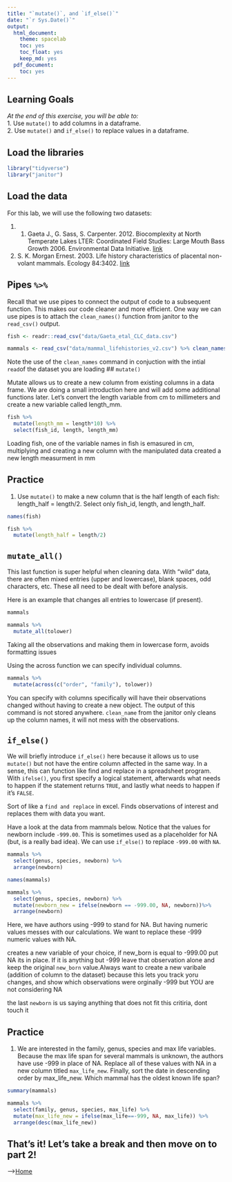 ```yaml
---
title: "`mutate()`, and `if_else()`"
date: "`r Sys.Date()`"
output:
  html_document: 
    theme: spacelab
    toc: yes
    toc_float: yes
    keep_md: yes
  pdf_document:
    toc: yes
---
```


## Learning Goals
*At the end of this exercise, you will be able to:*    
1. Use `mutate()` to add columns in a dataframe.  
2. Use `mutate()` and `if_else()` to replace values in a dataframe.  

## Load the libraries
```r
library("tidyverse")
library("janitor")
```

## Load the data
For this lab, we will use the following two datasets:  

1. 1. Gaeta J., G. Sass, S. Carpenter. 2012. Biocomplexity at North Temperate Lakes LTER: Coordinated Field Studies: Large Mouth Bass Growth 2006. Environmental Data Initiative.   [link](https://portal.edirepository.org/nis/mapbrowse?scope=knb-lter-ntl&identifier=267)  

2. S. K. Morgan Ernest. 2003. Life history characteristics of placental non-volant mammals. Ecology 84:3402.   [link](http://esapubs.org/archive/ecol/E084/093/)  

## Pipes `%>%` 
Recall that we use pipes to connect the output of code to a subsequent function. This makes our code cleaner and more efficient. One way we can use pipes is to attach the `clean_names()` function from janitor to the `read_csv()` output.  
```r
fish <- readr::read_csv("data/Gaeta_etal_CLC_data.csv")
```

```r
mammals <- read_csv("data/mammal_lifehistories_v2.csv") %>% clean_names()
```
Note the use of the `clean_names` command in conjuction with the intial `read`of the dataset you are loading 
## `mutate()`  


Mutate allows us to create a new column from existing columns in a data frame. We are doing a small introduction here and will add some additional functions later. Let's convert the length variable from cm to millimeters and create a new variable called length_mm.  
```r
fish %>% 
  mutate(length_mm = length*10) %>% 
  select(fish_id, length, length_mm)
```
Loading fish, one of the variable names in fish is emasured in cm, multiplying and creating a new column with the manipulated data created a new length measurment in mm 

## Practice
1. Use `mutate()` to make a new column that is the half length of each fish: length_half = length/2. Select only fish_id, length, and length_half.

```r
names(fish)
```

```r
fish %>% 
  mutate(length_half = length/2)
```

## `mutate_all()`
This last function is super helpful when cleaning data. With "wild" data, there are often mixed entries (upper and lowercase), blank spaces, odd characters, etc. These all need to be dealt with before analysis.  



Here is an example that changes all entries to lowercase (if present).  
```r
mammals
```

```r
mammals %>%
  mutate_all(tolower)
```

Taking all the observations and making them in lowercase form, avoids formatting issues 

Using the across function we can specify individual columns.
```r
mammals %>% 
  mutate(across(c("order", "family"), tolower))
```
You can specify with columns specifically will have their observations changed without having to create a new object. The output of this command is not stored anywhere. `clean_name` from the janitor only cleans up the column names, it will not mess with the observations. 

## `if_else()`
We will briefly introduce `if_else()` here because it allows us to use `mutate()` but not have the entire column affected in the same way. In a sense, this can function like find and replace in a spreadsheet program. With `ifelse()`, you first specify a logical statement, afterwards what needs to happen if the statement returns `TRUE`, and lastly what needs to happen if it's  `FALSE`.  

Sort of like a `find and replace` in excel. Finds observations of interest and replaces them with data you want. 

Have a look at the data from mammals below. Notice that the values for newborn include `-999.00`. This is sometimes used as a placeholder for NA (but, is a really bad idea). We can use `if_else()` to replace `-999.00` with `NA`.  
```r
mammals %>% 
  select(genus, species, newborn) %>% 
  arrange(newborn)
```

```r
names(mammals)
```

```r
mammals %>% 
  select(genus, species, newborn) %>%
  mutate(newborn_new = ifelse(newborn == -999.00, NA, newborn))%>% 
  arrange(newborn)
```
Here, we have authors using -999 to stand for NA. But having numeric values messes with our calculations. We want to replace these -999 numeric values with NA. 

creates a new variable of your choice, if new_born is equal to -999.00 put NA its in place. If it is anything but -999 leave that observation alone and keep the original `new_born` value.Always want to create a new varibale (addition of column to the dataset) because this lets you track yoru changes, and show which observations were orginally -999 but YOU are not considering NA

the last `newborn` is us saying anything that does not fit this critiria, dont touch it 


## Practice
1. We are interested in the family, genus, species and max life variables. Because the max life span for several mammals is unknown, the authors have use -999 in place of NA. Replace all of these values with NA in a new column titled `max_life_new`. Finally, sort the date in descending order by max_life_new. Which mammal has the oldest known life span?
```r
summary(mammals)
```

```r
mammals %>% 
  select(family, genus, species, max_life) %>% 
  mutate(max_life_new = ifelse(max_life==-999, NA, max_life)) %>% 
  arrange(desc(max_life_new))
```

## That's it! Let's take a break and then move on to part 2! 

-->[Home](https://jmledford3115.github.io/datascibiol/)  